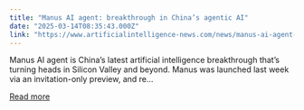 ```yaml
---
title: "Manus AI agent: breakthrough in China’s agentic AI"
date: "2025-03-14T08:35:43.000Z"
link: "https://www.artificialintelligence-news.com/news/manus-ai-agent-breakthrough-in-chinas-agentic-ai/"
---
```


Manus AI agent is China&#8217;s latest artificial intelligence breakthrough that&#8217;s turning heads in Silicon Valley and beyond. Manus was launched last week via an invitation-only preview, and re...

[Read more](https://www.artificialintelligence-news.com/news/manus-ai-agent-breakthrough-in-chinas-agentic-ai/)

